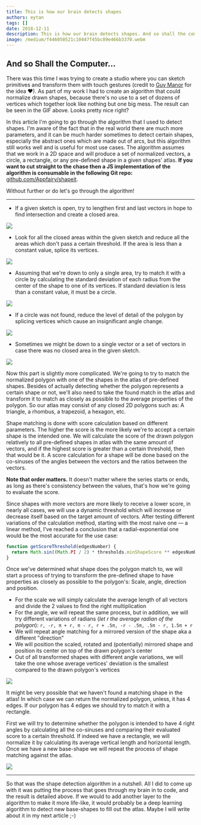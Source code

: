 ```yaml
---
title: This is how our brain detects shapes
authors: eytan
tags: []
date: 2018-12-11
description: This is how our brain detects shapes. And so shall the computer...
image: /medium/f446050521c10447f45bc89e466b3370.webm
---
```


## And so Shall the Computer...

There was this time I was trying to create a studio where you can sketch primitives and transform
them with touch gestures (credit to [Guy Manor](https://linkedin.com/in/guy-manor-519099143) for the
idea ❤). As part of my work I had to create an algorithm that could normalize drawn shapes, because
there's no use to a set of dozens of vertices which together look like nothing but one big mess. The
result can be seen in the GIF above. Looks pretty nice right?

In this article I'm going to go through the algorithm that I used to detect shapes. I'm aware of the
fact that in the real world there are much more parameters, and it can be much harder sometimes to
detect certain shapes, especially the abstract ones which are made out of arcs, but this algorithm
still works well and is useful for most use cases. The algorithm assumes that we work in a 2D space
and will produce a set of normalized vectors, a circle, a rectangle, or any pre-defined shape in a
given shapes' atlas. **If you want to cut straight to the chase then a JS implementation of the
algorithm is consumable in the following Git repo:**
[github.com/Appfairy/shapeit](https://github.com/Appfairy/shapeit).

Without further or do let's go through the algorithm!

---

- If a given sketch is open, try to lengthen first and last vectors in hope to find intersection and
  create a closed area.

![](/medium/cb13e8fa5ea78c7b0159da981f34bfc7.jpeg)

- Look for all the closed areas within the given sketch and reduce all the areas which don't pass a
  certain threshold. If the area is less than a constant value, splice its vertices.

![](/medium/77cab98d7eb6c4c2bc19fc1feaf1bdfc.jpeg)

- Assuming that we're down to only a single area, try to match it with a circle by calculating the
  standard deviation of each radius from the center of the shape to one of its vertices. If standard
  deviation is less than a constant value, it must be a circle.

![](/medium/c181a2ba3ee15dca2a7297136a0c5996.jpeg)

- If a circle was not found, reduce the level of detail of the polygon by splicing vertices which
  cause an insignificant angle change.

![](/medium/6186d4c6a0df059772b2f7f909933f30.jpeg)

- Sometimes we might be down to a single vector or a set of vectors in case there was no closed area
  in the given sketch.

![](/medium/81347d812b696786953f22baa07b1acd.jpeg)

Now this part is slightly more complicated. We're going to try to match the normalized polygon with
one of the shapes in the atlas of pre-defined shapes. Besides of actually detecting whether the
polygon represents a certain shape or not, we'll also need to take the found match in the atlas and
transform it to match as closely as possible to the average properties of the polygon. So our atlas
may consist of any closed 2D polygons such as: A triangle, a rhombus, a trapezoid, a hexagon, etc.

Shape matching is done with score calculation based on different parameters. The higher the score is
the more likely we're to accept a certain shape is the intended one. We will calculate the score of
the drawn polygon relatively to all pre-defined shapes in atlas with the same amount of vectors, and
if the highest score is greater than a certain threshold, then that would be it. A score calculation
for a shape will be done based on the co-sinuses of the angles between the vectors and the ratios
between the vectors.

**Note that order matters.** It doesn't matter where the series starts or ends, as long as there's
consistency between the values, that's how we're going to evaluate the score.

Since shapes with more vectors are more likely to receive a lower score, in nearly all cases, we
will use a dynamic threshold which will increase or decrease itself based on the target amount of
vectors. After testing different variations of the calculation method, starting with the most naive
one — a linear method, I've reached a conclusion that a radial-exponential one would be the most
accurate for the use case:

```js
function getScoreThreshold(edgesNumber) {
  return Math.sin((Math.PI / 2) * thresholds.minShapeScore ** edgesNumber)
}
```

Once we've determined what shape does the polygon match to, we will start a process of trying to
transform the pre-defined shape to have properties as closely as possible to the polygon's:
Scale, angle, direction and position.

- For the scale we will simply calculate the average length of all vectors and divide the 2 values
  to find the right multiplication
- For the angle, we will repeat the same process, but in addition, we will try different variations
  of radians (_let r the average radian of the polygon_):
  `r, -r, π + r, π - r, r + .5π, -r - .5π, .5π - r, 1.5π + r`
- We will repeat angle matching for a mirrored version of the shape aka a different "direction"
- We will position the scaled, rotated and (potentially) mirrored shape and position its center on
  top of the drawn polygon's center
- Out of all transformed shapes with different angle variations, we will take the one whose average
  vertices' deviation is the smallest compared to the drawn polygon's vertices

![](/medium/efaa174a086d487ba51b1da7edabcadb.jpeg)

It might be very possible that we haven't found a matching shape in the atlas! In which case we can
return the normalized polygon, unless, it has 4 edges. If our polygon has 4 edges we should try to
match it with a rectangle.

First we will try to determine whether the polygon is intended to have 4 right angles by calculating
all the co-sinuses and comparing their evaluated score to a certain threshold. If indeed we have a
rectangle, we will normalize it by calculating its average vertical length and horizontal length.
Once we have a new base-shape we will repeat the process of shape matching against the atlas.

![](/medium/3834264b711c4451c2468b290bae23b0.jpeg)

---

So that was the shape detection algorithm in a nutshell. All I did to come up with it was putting
the process that goes through my brain in to code, and the result is detailed above. If we would to
add another layer to the algorithm to make it more life-like, it would probably be a deep learning
algorithm to detect new base-shapes to fill out the atlas. Maybe I will write about it in my next
article ;-)
